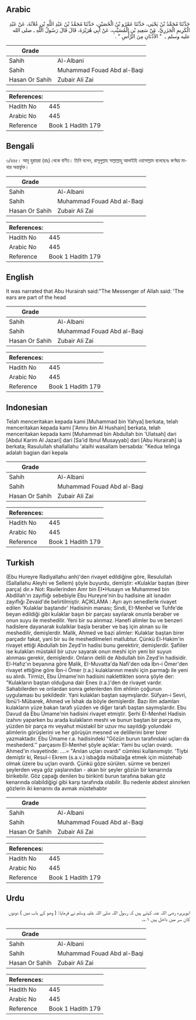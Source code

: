 ## Arabic


<div dir="rtl" lang="ar" style={{fontSize:'larger',backgroundColor:'#f8f9fa',padding:20}}>
حَدَّثَنَا مُحَمَّدُ بْنُ يَحْيَى، حَدَّثَنَا عَمْرُو بْنُ الْحُصَيْنِ، حَدَّثَنَا مُحَمَّدُ بْنُ عَبْدِ اللَّهِ بْنِ عُلاَثَةَ، عَنْ عَبْدِ الْكَرِيمِ الْجَزَرِيِّ، عَنْ سَعِيدِ بْنِ الْمُسَيَّبِ، عَنْ أَبِي هُرَيْرَةَ، قَالَ قَالَ رَسُولُ اللَّهِ ـ صلى الله عليه وسلم ـ ‏ "‏ الأُذُنَانِ مِنَ الرَّأْسِ ‏"‏ ‏.‏
</div>
<div style={{backgroundColor:'#f8f9fa',padding:20, marginBottom: 10}}><table> <thead> <tr> <th>Grade</th> <th></th> </tr> </thead> <tbody> <tr><td>Sahih</td><td>Al-Albani</td></tr><tr><td>Sahih</td><td>Muhammad Fouad Abd al-Baqi</td></tr><tr><td>Hasan Or Sahih</td><td>Zubair Ali Zai</td></tr></tbody></table><table> <thead> <tr> <th>References:</th> <th></th> </tr> </thead> <tbody><tr><td>Hadith No</td><td>445</td></tr><tr><td>Arabic No</td><td>445</td></tr><tr><td>Reference</td><td>Book 1 Hadith 179</td></tr></tbody></table></div>

## Bengali


<div dir="ltr" lang="bn" style={{fontSize:'larger',backgroundColor:'#f8f9fa',padding:20}}>
৩/৪৪৫। আবূ হুরায়রা (রাঃ) থেকে বর্ণিত। তিনি বলেন, রাসূলুল্লাহ সাল্লাল্লাহু আলাইহি ওয়াসাল্লাম বলেছেনঃ কর্ণদ্বয় মাথার অন্তর্ভুক্ত।
</div>
<div style={{backgroundColor:'#f8f9fa',padding:20, marginBottom: 10}}><table> <thead> <tr> <th>Grade</th> <th></th> </tr> </thead> <tbody> <tr><td>Sahih</td><td>Al-Albani</td></tr><tr><td>Sahih</td><td>Muhammad Fouad Abd al-Baqi</td></tr><tr><td>Hasan Or Sahih</td><td>Zubair Ali Zai</td></tr></tbody></table><table> <thead> <tr> <th>References:</th> <th></th> </tr> </thead> <tbody><tr><td>Hadith No</td><td>445</td></tr><tr><td>Arabic No</td><td>445</td></tr><tr><td>Reference</td><td>Book 1 Hadith 179</td></tr></tbody></table></div>

## English


<div dir="ltr" lang="en" style={{fontSize:'larger',backgroundColor:'#f8f9fa',padding:20}}>
It was narrated that Abu Hurairah said:"The Messenger of Allah said: 'The ears are part of the head
</div>
<div style={{backgroundColor:'#f8f9fa',padding:20, marginBottom: 10}}><table> <thead> <tr> <th>Grade</th> <th></th> </tr> </thead> <tbody> <tr><td>Sahih</td><td>Al-Albani</td></tr><tr><td>Sahih</td><td>Muhammad Fouad Abd al-Baqi</td></tr><tr><td>Hasan Or Sahih</td><td>Zubair Ali Zai</td></tr></tbody></table><table> <thead> <tr> <th>References:</th> <th></th> </tr> </thead> <tbody><tr><td>Hadith No</td><td>445</td></tr><tr><td>Arabic No</td><td>445</td></tr><tr><td>Reference</td><td>Book 1 Hadith 179</td></tr></tbody></table></div>

## Indonesian


<div dir="ltr" lang="id" style={{fontSize:'larger',backgroundColor:'#f8f9fa',padding:20}}>
Telah menceritakan kepada kami [Muhammad bin Yahya] berkata, telah menceritakan kepada kami ['Amru bin Al Hushain] berkata, telah menceritakan kepada kami [Muhammad bin Abdullah bin 'Ulatsah] dari [Abdul Karim Al Jazari] dari [Sa'id Ibnul Musayyab] dari [Abu Hurairah] ia berkata; Rasulullah shallallahu 'alaihi wasallam bersabda: "Kedua telinga adalah bagian dari kepala
</div>
<div style={{backgroundColor:'#f8f9fa',padding:20, marginBottom: 10}}><table> <thead> <tr> <th>Grade</th> <th></th> </tr> </thead> <tbody> <tr><td>Sahih</td><td>Al-Albani</td></tr><tr><td>Sahih</td><td>Muhammad Fouad Abd al-Baqi</td></tr><tr><td>Hasan Or Sahih</td><td>Zubair Ali Zai</td></tr></tbody></table><table> <thead> <tr> <th>References:</th> <th></th> </tr> </thead> <tbody><tr><td>Hadith No</td><td>445</td></tr><tr><td>Arabic No</td><td>445</td></tr><tr><td>Reference</td><td>Book 1 Hadith 179</td></tr></tbody></table></div>

## Turkish


<div dir="ltr" lang="tr" style={{fontSize:'larger',backgroundColor:'#f8f9fa',padding:20}}>
(Ebu Hureyre Radiyallahu anh)'den rivayet edildiğine göre, Resulullah (Sallallahu Aleyhi ve Sellem) şöyle buyurdu, demiştir: «Kulaklar baştan (birer parça) dır.» Not: Ravilerinden Amr bin EI•Husayn ve Muhammed bin Abdillah'ın zayıflığı sebebiyle Ebu Hureyre'nin bu hadisine ait isnadın zayıflığı Zevaid'de belirtilmiştir. AÇIKLAMA : Ayrı ayrı senedIerle rivayet edilen 'Kulaklar baştandır' Hadisinin manası; Sindi, EI-Menhel ve Tuhfe'de beyan edildiği gibi kulaklar başın bir parçası sayılarak onunla beraber ve onun suyu ile meshedilir. Yeni bir su alınmaz. Hanefi alimler bu ve benzeri hadislere dayanarak kulalklar başla beraber ve baş için alınan su ile meshedilir, demişlerdir. Malik, Ahmed ve bazi alimler: Kulaklar baştan birer parçadır fakat, yani bir su ile meshedilmeleri matlubtur. Çünkü El-Hakim'in rivayet ettiği Abdullah bin Zeyd'in hadisi bunu gerektirir, demişlerdir. Şafiiler ise kulakları müstakil bir uzuv sayarak onun meshi için yeni bir suyun alınması gerekir, demişlerdir. Onların delili de Abdullah bin Zeyd'in hadisidir. El-Hafız'ın beyanına göre Malik, EI-Muvatta'da Nafi'den oda İbn-i Ömer'den rivayet ettiğine göre İbn-i Ömer (r.a.) kulaklarının meshi için parmağı ile yeni su alırdı. Tirmizi, Ebu Ümame'nin hadisini naklettikten sonra şöyle der: "Kulakların baştan olduğuna dair Enes (r.a.)'den de rivayet vardır. Sahabilerden ve onlardan sonra gelenlerden ilim ehlinin çoğunun uygulaması bu şekildedir. Yani kulakları baştan saymışlardır. Süfyan-i Sevri, İbnü'l-Mübarek, Ahmed ve İshak da böyle demişlerdir. Bazı ilim adamları kulakların yüze bakan tarafı yüzden ve diğer tarafı baştan saymışlardır. Ebu Davud da Ebu Ümame'nin hadisini rivayet etmiştir. Şerhi El-Menhel Hadisin izahını yaparken bu arada kulakların meshi ve bunun baştan bir parça mı, yüzden bir parça mı veyahut müstakil bir uzuv mu sayıldığı yolundaki alimlerin görüşlerini ve her görüşün mesned ve delillerini birer birer yazmaktadır. Ebu Ümame r.a. hadisindeki "Gözün burun tarafındaki uçları da meshederd.'' parçasını El-Menhel şöyle açıklar: Yami bu uçları ovardı. Ahmed'in rivayetinde: ....= "Anılan uçları ovardı" cümlesi kullanıımıştır. 'Tiybi demiştir ki, Resul-i Ekrem (s.a.v.) isbağda mübalağa etmek için müstehab olmak üzere bu uçları ovardı. Çünkü göze sürülen. sürme ve benzeri şeylerden veya göz yaşlarından - akan bir şeyler gözün bir kenarında birikebilir. Göz çapağı denilen bu birikinti burun tarafına bakan göz kenarında olabildiğigi gibi karşı tarafında olabilir. Bu nedenle abdest alınırken gözlerin iki kenarını da avmak ınüstehabtır
</div>
<div style={{backgroundColor:'#f8f9fa',padding:20, marginBottom: 10}}><table> <thead> <tr> <th>Grade</th> <th></th> </tr> </thead> <tbody> <tr><td>Sahih</td><td>Al-Albani</td></tr><tr><td>Sahih</td><td>Muhammad Fouad Abd al-Baqi</td></tr><tr><td>Hasan Or Sahih</td><td>Zubair Ali Zai</td></tr></tbody></table><table> <thead> <tr> <th>References:</th> <th></th> </tr> </thead> <tbody><tr><td>Hadith No</td><td>445</td></tr><tr><td>Arabic No</td><td>445</td></tr><tr><td>Reference</td><td>Book 1 Hadith 179</td></tr></tbody></table></div>

## Urdu


<div dir="rtl" lang="ur" style={{fontSize:'larger',backgroundColor:'#f8f9fa',padding:20}}>
ابوہریرہ رضی اللہ عنہ کہتے ہیں کہ رسول اللہ صلی اللہ علیہ وسلم نے فرمایا: ( وضو کے باب میں ) دونوں کان سر میں داخل ہیں ۱؎۔
</div>
<div style={{backgroundColor:'#f8f9fa',padding:20, marginBottom: 10}}><table> <thead> <tr> <th>Grade</th> <th></th> </tr> </thead> <tbody> <tr><td>Sahih</td><td>Al-Albani</td></tr><tr><td>Sahih</td><td>Muhammad Fouad Abd al-Baqi</td></tr><tr><td>Hasan Or Sahih</td><td>Zubair Ali Zai</td></tr></tbody></table><table> <thead> <tr> <th>References:</th> <th></th> </tr> </thead> <tbody><tr><td>Hadith No</td><td>445</td></tr><tr><td>Arabic No</td><td>445</td></tr><tr><td>Reference</td><td>Book 1 Hadith 179</td></tr></tbody></table></div>
